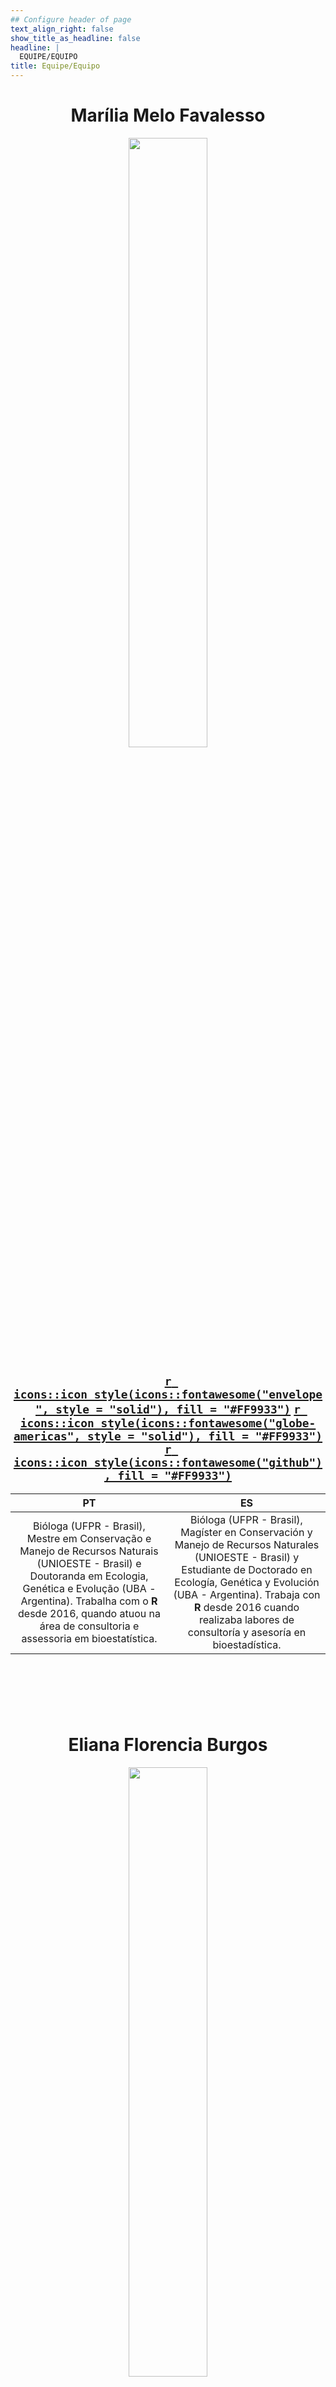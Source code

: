 ```yaml
---
## Configure header of page
text_align_right: false
show_title_as_headline: false
headline: |
  EQUIPE/EQUIPO
title: Equipe/Equipo
---
```


<center>
# Marília Melo Favalesso

<img src="mmf.png" width = 50%>

## [`r icons::icon_style(icons::fontawesome("envelope", style = "solid"), fill = "#FF9933")`](mariliabioufpr@gmail.com) [`r icons::icon_style(icons::fontawesome("globe-americas", style = "solid"), fill = "#FF9933")`](www.mmfava.com) [`r icons::icon_style(icons::fontawesome("github"), fill = "#FF9933")`](https://github.com/mmfava)

|     PT    	|     ES    	|
|:---------:	|:---------:	|
| Bióloga (UFPR - Brasil), Mestre em Conservação e Manejo de Recursos Naturais (UNIOESTE - Brasil) e Doutoranda em Ecologia, Genética e Evolução (UBA - Argentina). Trabalha com o **R** desde 2016, quando atuou na área de consultoria e assessoria em bioestatística. 	| Bióloga (UFPR - Brasil), Magíster en Conservación y Manejo de Recursos Naturales (UNIOESTE - Brasil) y Estudiante de Doctorado en Ecología, Genética y Evolución (UBA - Argentina). Trabaja con **R** desde 2016 cuando realizaba labores de consultoría y asesoría en bioestadística. |

<br>
------------------------------------------------------
<br>

# Eliana Florencia Burgos

<img src="efb.png" width = 50%>

## [`r icons::icon_style(icons::fontawesome("envelope", style = "solid"), fill = "#FF9933")`](burgosef@gmail.com) [`r icons::icon_style(icons::fontawesome("github"), fill = "#FF9933")`](https://github.com/EliFMBurgos)

| PT 	| ES 	|
|:---:	|:---:	|
| Bióloga (UADER - Argentina), pós-graduanda em Biologia da Conservação (UNaM - Argentina) e doutoranda em Ecologia, Genética e Evolução (UBA - Argentina). Trabalha com o **R** desde 2018 quando começou sua pós-graduação. | Bióloga (UADER - Argentina), estudiante de la especialización en Biología de la Conservación (UNaM - Argentina) y estudiante de Doctorado en Ecología, Genética y Evolución (UBA - Argentina). Trabaja con **R** desde 2018 cuando inició sus estudios de posgrado. 	|

<br>
------------------------------------------------------
<br>


# Isabella Bicalho

<img src="ib.png" width = 50%>

## [`r icons::icon_style(icons::fontawesome("envelope", style = "solid"), fill = "#FF9933")`](bicalhoisabella@gmail.com) [`r icons::icon_style(icons::fontawesome("github"), fill = "#FF9933")`](https://github.com/bellabf)

| PT 	| ES 	|
|:---:	|:---:	|
|Bióloga (UFMS - Brasil) e mestranda em bioinformática, com ênfase em biologia computacional e matemática pela Universidade d'Aix-Marseille (França). Trabalha com Python e R desde 2016. Entusiasta de bug. | Bióloga (UFMS - Brasil) y estudiante de maestría en bioinformática, con énfasis en biología computacional y matemáticas en la Universidade d'Aix-Marseille (Francia). Trabaja con Python y R desde 2016. Entusiasta de los bugs. |

<br>
------------------------------------------------------
<br>

# Letícia Dal' Canton

<img src="ldc.png" width = 50%>

## [`r icons::icon_style(icons::fontawesome("envelope", style = "solid"), fill = "#FF9933")`](leticiacanton@hotmail.com) [`r icons::icon_style(icons::fontawesome("globe-americas", style = "solid"), fill = "#FF9933")`](http://lattes.cnpq.br/1085422685501012)

| PT 	| ES 	|
|:---:	|:---:	|
|Matemática (UNIOESTE – Brasil), Mestre em Engenharia Agrícola (UNIOESTE – Brasil) e Doutoranda (UNIOESTE – Brasil) em Engenharia Agrícola com linha de pesquisa em Estatística Espacial. Trabalha com R desde 2016 quando iniciou a pós-graduação. | Matemáticas (UNIOESTE - Brasil), Maestría en Ingeniería Agrícola (UNIOESTE - Brasil) y Estudiante de Doctorado (UNIOESTE - Brasil) en Ingeniería Agrícola con una línea de investigación en Estadística Espacial. Trabaja con R desde 2016 cuando inició sus estudios de posgrado. |

</center>
